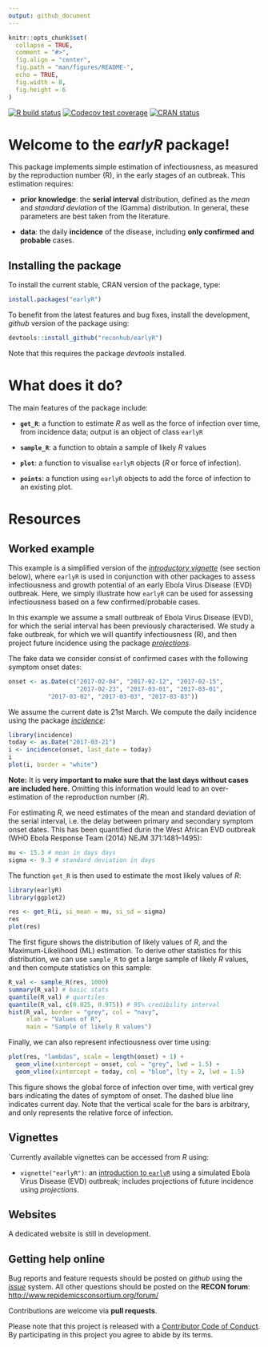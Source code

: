 ```yaml
---
output: github_document
---
```


<!-- README.md is generated from README.Rmd. Please edit that file -->

```r
knitr::opts_chunk$set(
  collapse = TRUE,
  comment = "#>",
  fig.align = "center",
  fig.path = "man/figures/README-",
  echo = TRUE,
  fig.width = 8,
  fig.height = 6
)
```

<!-- badges: start -->
[![R build status](https://github.com/reconhub/earlyR/workflows/R-CMD-check/badge.svg)](https://github.com/reconhub/earlyR/actions)
[![Codecov test coverage](https://codecov.io/gh/reconhub/earlyR/branch/master/graph/badge.svg)](https://codecov.io/gh/reconhub/earlyR?branch=master)
[![CRAN status](https://www.r-pkg.org/badges/version/earlyR)](https://CRAN.R-project.org/package=earlyR)
<!-- badges: end -->

# Welcome to the *earlyR* package!

This package implements simple estimation of infectiousness, as measured by the
reproduction number (R), in the early stages of an outbreak. This estimation requires:

- **prior knowledge**: the **serial interval** distribution, defined as the *mean* and
*standard deviation* of the (Gamma) distribution. In general, these parameters
are best taken from the literature.

- **data**: the daily **incidence** of the disease, including **only confirmed
    and probable** cases.



## Installing the package

To install the current stable, CRAN version of the package, type:
```r
install.packages("earlyR")
```

To benefit from the latest features and bug fixes, install the development,
*github* version of the package using:

```r
devtools::install_github("reconhub/earlyR")
```

Note that this requires the package *devtools* installed.


# What does it do?

The main features of the package include:

- **`get_R`**: a function to estimate *R* as well as the force of infection over
    time, from incidence data; output is an object of class `earlyR`

- **`sample_R`**: a function to obtain a sample of likely *R* values

- **`plot`**: a function to visualise `earlyR` objects (*R* or force of infection).

- **`points`**: a function using `earlyR` objects to add the force of infection
    to an existing plot.



# Resources

## Worked example

This example is a simplified version of the
[*introductory vignette*](http://www.repidemicsconsortium.org/earlyR/articles/earlyR.html)
(see section below), where `earlyR` is used in conjunction with other packages
to assess infectiousness and growth potential of an early Ebola Virus Disease
(EVD) outbreak. Here, we simply illustrate how `earlyR` can be used for
assessing infectiousness based on a few confirmed/probable cases.

In this example we assume a small outbreak of Ebola Virus Disease (EVD), for
which the serial interval has been previously characterised. We study a fake
outbreak, for which we will quantify infectiousness (R), and then project future
incidence using the package
[*projections*](https://github.com/reconhub/projections).

The fake data we consider consist of confirmed cases with the
following symptom onset dates:

```r

onset <- as.Date(c("2017-02-04", "2017-02-12", "2017-02-15",
                   "2017-02-23", "2017-03-01", "2017-03-01",
		   "2017-03-02", "2017-03-03", "2017-03-03"))		 

```

We assume the current date is 21st March.
We compute the daily incidence using the package
[*incidence*](https://github.com/reconhub/incidence):

```r

library(incidence)
today <- as.Date("2017-03-21")
i <- incidence(onset, last_date = today)
i
plot(i, border = "white")

```

**Note:** It is **very important to make sure that the last days without cases are
included here**. Omitting this information would lead to an over-estimation of the
reproduction number (*R*).


For estimating *R*, we need estimates of the mean and standard deviation of the
serial interval, i.e. the delay between primary and secondary symptom onset
dates. This has been quantified durin the West African EVD outbreak (WHO Ebola
Response Team (2014) NEJM 371:1481–1495):

```r

mu <- 15.3 # mean in days days
sigma <- 9.3 # standard deviation in days

```

The function `get_R` is then used to estimate the most likely values of *R*:
```r

library(earlyR)
library(ggplot2)

res <- get_R(i, si_mean = mu, si_sd = sigma)
res
plot(res)

```

The first figure shows the distribution of likely values of *R*, and the
Maximum-Likelihood (ML) estimation. To derive other statistics for this
distribution, we can use `sample_R` to get a large sample of likely *R* values,
and then compute statistics on this sample:

```r

R_val <- sample_R(res, 1000)
summary(R_val) # basic stats
quantile(R_val) # quartiles
quantile(R_val, c(0.025, 0.975)) # 95% credibility interval
hist(R_val, border = "grey", col = "navy",
     xlab = "Values of R",
     main = "Sample of likely R values")

```

Finally, we can also represent infectiousness over time using:

```r
plot(res, "lambdas", scale = length(onset) + 1) +
  geom_vline(xintercept = onset, col = "grey", lwd = 1.5) +
  geom_vline(xintercept = today, col = "blue", lty = 2, lwd = 1.5)

```

This figure shows the global force of infection over time, with vertical grey
bars indicating the dates of symptom of onset. The dashed blue line indicates
current day. Note that the vertical scale for the bars is arbitrary, and only
represents the relative force of infection.




## Vignettes

`Currently available vignettes can be accessed from *R* using:

- `vignette("earlyR")`: an
  [introduction to `earlyR`](http://www.repidemicsconsortium.org/earlyR/articles/earlyR.html)
  using a simulated Ebola Virus Disease (EVD) outbreak; includes projections of
  future incidence using *projections*.


## Websites

A dedicated website is still in development.




## Getting help online

Bug reports and feature requests should be posted on *github* using the
[*issue*](http://github.com/reconhub/earlyR/issues) system. All other questions
should be posted on the **RECON forum**: <br>
[http://www.repidemicsconsortium.org/forum/](http://www.repidemicsconsortium.org/forum/)

Contributions are welcome via **pull requests**.

Please note that this project is released with a [Contributor Code of
Conduct](CONDUCT.md). By participating in this project you agree to abide by its
terms.

